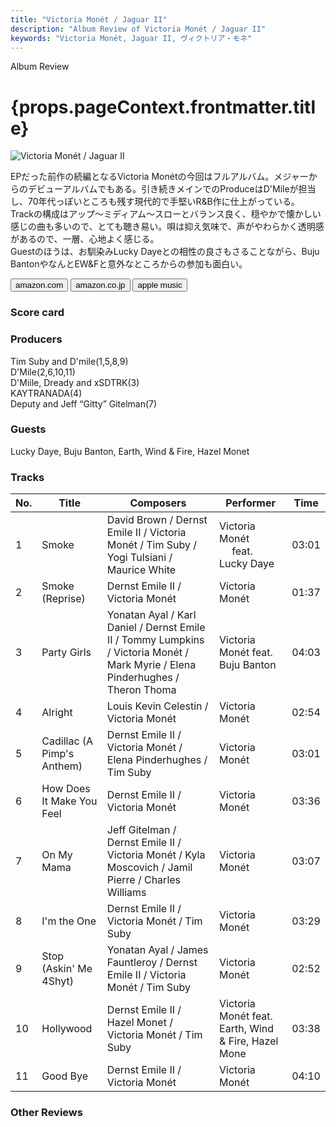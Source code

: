 ```yaml
---
title: "Victoria Monét / Jaguar II"
description: "Album Review of Victoria Monét / Jaguar II"
keywords: "Victoria Monét, Jaguar II, ヴィクトリア・モネ"
---
```






<p className="largeP">Album Review</p>
<h1 className="h1--no--margin">{props.pageContext.frontmatter.title}</h1>

<Row className="image-card-group">
	<Column colMd={3} colLg={4} noGutterMdLeft="">
    <ImageCard>

![Victoria Monét / Jaguar II](../../images/cd/victoriamonet2L.jpg)

</ImageCard>
	</Column>
	<Column colMd={4} colLg={8} noGutterMdLeft="">
	  <p>
	    EPだった前作の続編となるVictoria Monétの今回はフルアルバム。メジャーからのデビューアルバムでもある。引き続きメインでのProduceはD'Mileが担当し、70年代っぽいところも残す現代的で手堅いR&B作に仕上がっている。
      <br/>Trackの構成はアップ～ミディアム～スローとバランス良く、穏やかで懐かしい感じの曲も多いので、とても聴き易い。唄は抑え気味で、声がやわらかく透明感があるので、一層、心地よく感じる。
      <br/>Guestのほうは、お馴染みLucky Dayeとの相性の良さもさることながら、Buju BantonやなんとEW&Fと意外なところからの参加も面白い。
    </p>
    <div>
	    <Button className="button-right-mergin"  href="https://amzn.to/41rK8uH" renderIcon={ArrowUpRight} size='sm' kind='primary'>
        amazon.com
      </Button>
      <Button className="button-right-mergin"  href="https://amzn.to/3GMclCP" renderIcon={ArrowUpRight} size='sm' kind='secondary'>
        amazon.co.jp
      </Button>
      <Button className="button-right-mergin"  href="https://apple.co/48iplM1" renderIcon={ArrowUpRight} size='sm' kind='tertiary'>
        apple music
      </Button>
      <AdvJS2/>
	  </div>
	</Column>
</Row>
<Row >
  <Column colMd={4} colLg={4} noGutterMdLeft="">
    <div>
      <h3>Score card</h3>
	    <SliderJS1 value="5" />
      <SliderJS2 value="1" />
	    <SliderJS3 value="1" />
      <SliderJS4 value="8" />
    </div>
  </Column>
  <Column colMd={4} colLg={8} noGutterMdLeft="">
    <div>
      <h3>Producers</h3>
      <p>
        Tim Suby and D'mile(1,5,8,9)
        <br/>D'Mile(2,6,10,11)
        <br/>D'Miile, Dready and xSDTRK(3)
        <br/>KAYTRANADA(4)
        <br/>Deputy and Jeff “Gitty” Gitelman(7)
      </p>
      <h3>Guests</h3>
      <p>
        Lucky Daye, Buju Banton, Earth, Wind & Fire, Hazel Monet
      </p>
    </div>
  </Column>
</Row>

<h3>Tracks</h3>

| No. | Title                      | Composers                                                                                                                       | Performer                                           | Time  |
| --- | -------------------------- | ------------------------------------------------------------------------------------------------------------------------------- | --------------------------------------------------- | ----- |
| 1   | Smoke                      | David Brown / Dernst Emile II / Victoria Monét / Tim Suby / Yogi Tulsiani / Maurice White                                       | Victoria Monét 　 feat. Lucky Daye                  | 03:01 |
| 2   | Smoke (Reprise)            | Dernst Emile II / Victoria Monét                                                                                                | Victoria Monét                                      | 01:37 |
| 3   | Party Girls                | Yonatan Ayal / Karl Daniel / Dernst Emile II / Tommy Lumpkins / Victoria Monét / Mark Myrie / Elena Pinderhughes / Theron Thoma | Victoria Monét feat. Buju Banton                    | 04:03 |
| 4   | Alright                    | Louis Kevin Celestin / Victoria Monét                                                                                           | Victoria Monét                                      | 02:54 |
| 5   | Cadillac (A Pimp's Anthem) | Dernst Emile II / Victoria Monét / Elena Pinderhughes / Tim Suby                                                                | Victoria Monét                                      | 03:01 |
| 6   | How Does It Make You Feel  | Dernst Emile II / Victoria Monét                                                                                                | Victoria Monét                                      | 03:36 |
| 7   | On My Mama                 | Jeff Gitelman / Dernst Emile II / Victoria Monét / Kyla Moscovich / Jamil Pierre / Charles Williams                             | Victoria Monét                                      | 03:07 |
| 8   | I'm the One                | Dernst Emile II / Victoria Monét / Tim Suby                                                                                     | Victoria Monét                                      | 03:29 |
| 9   | Stop (Askin' Me 4Shyt)     | Yonatan Ayal / James Fauntleroy / Dernst Emile II / Victoria Monét / Tim Suby                                                   | Victoria Monét                                      | 02:52 |
| 10  | Hollywood                  | Dernst Emile II / Hazel Monet / Victoria Monét / Tim Suby                                                                       | Victoria Monét feat. Earth, Wind & Fire, Hazel Mone | 03:38 |
| 11  | Good Bye                   | Dernst Emile II / Victoria Monét                                                                                                | Victoria Monét                                      | 04:10 |

<h3>Other Reviews</h3>

<Row>
  <Column colMd={3} colLg={3} noGutterMdLeft>
    <Review1 />
  </Column>
</Row>

<AdvJS3 />
